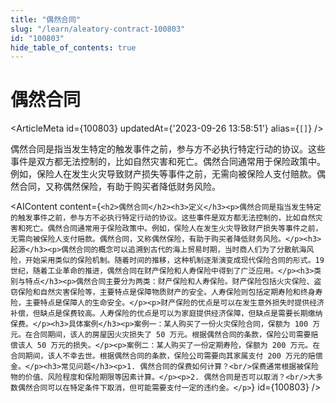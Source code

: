 ```yaml
---
title: "偶然合同"
slug: "/learn/aleatory-contract-100803"
id: "100803"
hide_table_of_contents: true
---
```



# 偶然合同

<ArticleMeta id={100803} updatedAt={'2023-09-26 13:58:51'} alias={`[]`} />
<div className='border-solid border-b border-t-0 my-4 border-[var(--ifm-color-gray-300)]' />

偶然合同是指当发生特定的触发事件之前，参与方不必执行特定行动的协议。这些事件是双方都无法控制的，比如自然灾害和死亡。偶然合同通常用于保险政策中。例如，保险人在发生火灾导致财产损失等事件之前，无需向被保险人支付赔款。偶然合同，又称偶然保险，有助于购买者降低财务风险。

<AIContent content={`<h2>偶然合同</h2><h3>定义</h3><p>偶然合同是指当发生特定的触发事件之前，参与方不必执行特定行动的协议。这些事件是双方都无法控制的，比如自然灾害和死亡。偶然合同通常用于保险政策中。例如，保险人在发生火灾导致财产损失等事件之前，无需向被保险人支付赔款。偶然合同，又称偶然保险，有助于购买者降低财务风险。</p><h3>起源</h3><p>偶然合同的概念可以追溯到古代的海上贸易时期，当时商人们为了分散航海风险，开始采用类似的保险机制。随着时间的推移，这种机制逐渐演变成现代保险合同的形式。19 世纪，随着工业革命的推进，偶然合同在财产保险和人寿保险中得到了广泛应用。</p><h3>类别与特点</h3><p>偶然合同主要分为两类：财产保险和人寿保险。财产保险包括火灾保险、盗窃保险和自然灾害保险等，主要特点是保障物质财产的安全。人寿保险则包括定期寿险和终身寿险，主要特点是保障人的生命安全。</p><p>财产保险的优点是可以在发生意外损失时提供经济补偿，但缺点是保费较高。人寿保险的优点是可以为家庭提供经济保障，但缺点是需要长期缴纳保费。</p><h3>具体案例</h3><p>案例一：某人购买了一份火灾保险合同，保额为 100 万元。在合同期间，该人的房屋因火灾损失了 50 万元。根据偶然合同的条款，保险公司需要赔偿该人 50 万元的损失。</p><p>案例二：某人购买了一份定期寿险，保额为 200 万元。在合同期间，该人不幸去世。根据偶然合同的条款，保险公司需要向其家属支付 200 万元的赔偿金。</p><h3>常见问题</h3><p>1. 偶然合同的保费如何计算？<br/>保费通常根据被保险物的价值、风险程度和保险期限等因素计算。</p><p>2. 偶然合同是否可以取消？<br/>大多数偶然合同可以在特定条件下取消，但可能需要支付一定的违约金。</p>`} id={100803} />
